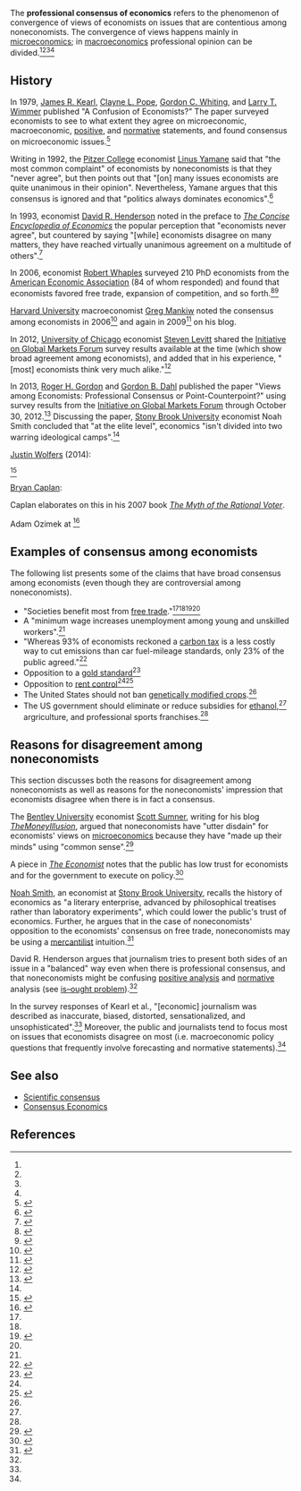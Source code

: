 The '''professional consensus of economics''' refers to the phenomenon of convergence of views of economists on issues that are contentious among noneconomists. The convergence of views happens mainly in [[microeconomics]]; in [[macroeconomics]] professional opinion can be divided.<ref name=ceepreface /><ref name=sumner_astro /><ref name=taylor_praxtime /><ref name=kearl_1979 />{{rp|33}}

==History==

In 1979, [[James R. Kearl]], [[Clayne L. Pope]], [[Gordon C. Whiting]], and [[Larry T. Wimmer]] published "A Confusion of Economists?" The paper surveyed economists to see to what extent they agree on microeconomic, macroeconomic, [[Positive statement|positive]], and [[normative]] statements, and found consensus on microeconomic issues.<ref name=kearl_1979>{{Cite journal| issn = 0002-8282| volume = 69| issue = 2| pages = 28–37| last1 = Kearl| first1 = J. R.| last2 = Pope| first2 = Clayne L.| last3 = Whiting| first3 = Gordon C.| last4 = Wimmer| first4 = Larry T.| title = A Confusion of Economists?| journal = The American Economic Review| accessdate = 2016-07-10| date = 1979| url = http://www.jstor.org/stable/1801612| jstor = 1801612}}</ref>{{rp|36}}

Writing in 1992, the [[Pitzer College]] economist [[Linus Yamane]] said that "the most common complaint" of economists by noneconomists is that they "never agree", but then points out that "[on] many issues economists are quite unanimous in their opinion". Nevertheless, Yamane argues that this consensus is ignored and that "politics always dominates economics".<ref name="yamane">{{cite web |url=http://bernard.pitzer.edu/~lyamane/fun.htm |author=Linus Yamane  |title=Why do people make fun of economists? |accessdate=July 9, 2016 |date=February 1992}}</ref>

In 1993, economist [[David R. Henderson]] noted in the preface to ''[[The Concise Encyclopedia of Economics]]'' the popular perception that "economists never agree", but countered by saying "[while] economists disagree on many matters, they have reached virtually unanimous agreement on a multitude of others".<ref name=ceepreface>{{cite web |url=http://www.econlib.org/library/Enc1/bios/CEEPreface.html |editor=David R. Henderson |date=December 15, 2001 |title=Preface and Acknowledgments to ''The Concise Encyclopedia of Economics'' |publisher=Library of Economics and Liberty |accessdate=July 10, 2016}}</ref>

In 2006, economist [[Robert Whaples]] surveyed 210 PhD economists from the [[American Economic Association]] (84 of whom responded) and found that economists favored free trade, expansion of competition, and so forth.<ref name=whaples_2006>{{Cite journal| volume = 3| issue = 9| last = Whaples| first = Robert| title = Do economists agree on anything? Yes!| journal = The Economists' Voice| accessdate = 2016-07-10| date = November 2006| url = http://ew-econ.typepad.fr/articleAEAsurvey.pdf}}</ref><ref>{{cite web |url=http://archive.wilsonquarterly.com/sites/default/files/articles/WQ_VOL31_W_2007_Periodical_07.pdf |title=Ready, Set, Agree |publisher=''[[The Wilson Quarterly]]'' |date=2007 |accessdate=July 10, 2016}}</ref>

[[Harvard University]] macroeconomist [[Greg Mankiw]] noted the consensus among economists in 2006<ref>{{cite web |url=http://gregmankiw.blogspot.com/2006/11/consensus-of-economists.html |date=November 30, 2006 |author=Greg Mankiw |website=Greg Mankiw's Blog |title=The Consensus of Economists |accessdate=July 9, 2016}}</ref> and again in 2009<ref>{{cite web |url=http://gregmankiw.blogspot.com/2009/02/news-flash-economists-agree.html |date=February 14, 2009 |author=Greg Mankiw |title=News Flash: Economists Agree |website=Greg Mankiw's Blog |accessdate=July 9, 2016}}</ref> on his blog.

In 2012, [[University of Chicago]] economist [[Steven Levitt]] shared the [[Initiative on Global Markets Forum]] survey results available at the time (which show broad agreement among economists), and added that in his experience, "[most] economists think very much alike."<ref>{{cite web |url=http://freakonomics.com/2012/01/09/if-all-the-economists-were-laid-end-to-end-would-they-reach-a-conclusion/ |author=by Steven D. Levitt |date=January 9, 2012 |title=If All the Economists Were Laid End to End, Would They Reach a Conclusion? |publisher=Freakonomics |accessdate=July 9, 2016}}</ref>
 
In 2013, [[Roger H. Gordon]] and [[Gordon B. Dahl]] published the paper "Views among Economists: Professional Consensus or Point-Counterpoint?" using survey results from the [[Initiative on Global Markets Forum]] through October 30, 2012.<ref>{{Cite journal| doi = 10.1257/aer.103.3.629| issn = 0002-8282| volume = 103| issue = 3| pages = 629–635| last1 = Gordon| first1 = Roger| last2 = Dahl| first2 = Gordon B| title = Views among Economists: Professional Consensus or Point-Counterpoint?| journal = American Economic Review| accessdate = 2016-07-10| date = May 2013| url = http://econweb.ucsd.edu/~gdahl/papers/views-among-economists.pdf}}</ref>{{rp|630}} Discussing the paper, [[Stony Brook University]] economist Noah Smith concluded that "at the elite level", economics "isn't divided into two warring ideological camps".<ref name=smith_warring />


[[Justin Wolfers]] (2014):

{{quote|text=These data paint a picture of a professional consensus, tempered by a degree of modesty that there’s much we don’t know. Indeed, the best research into the views of economists finds that this consensus is pervasive across a range of issues. Call it the hidden consensus in economics. It’s there, but remains largely out of sight, because in a competitive political system there’s always an incentive for at least some advocates to try to portray any empirical claim as deeply contested.<ref>{{cite web |url=http://www.nytimes.com/2014/07/30/upshot/what-debate-economists-agree-the-stimulus-lifted-the-economy.html |author=Justin Wolfers |date=July 29, 2014 |title=What Debate? Economists Agree the Stimulus Lifted the Economy |publisher=''[[The New York Times]]'' |accessdate=July 9, 2016}}</ref>}}

<ref>{{cite web |url=http://freakonomics.com/2012/07/25/the-secret-consensus-among-economists/ |author=by Justin Wolfers |date=July 25, 2012 |title=The Secret Consensus Among Economists |publisher=Freakonomics |accessdate=July 9, 2016}}</ref>

[[Bryan Caplan]]:

{{quote|text=the best survey data indicate that economists converge on a long list of unpopular positions. Compared to the general public, economists think that markets work very well, that economic interaction with foreigners makes us better off, that saving labor is a good idea, and that the economy is doing well and getting better.<ref>{{cite web |url=http://blogs.britannica.com/2007/05/economists-agree/ |archivedate=September 12, 2015 |archiveurl=https://web.archive.org/web/20150912145319/http://blogs.britannica.com/2007/05/economists-agree/ |date=May 8, 2007 |author=Bryan Caplan |title=Economists Agree?! |publisher=Britannica Blog |accessdate=July 9, 2016}}</ref>}}

Caplan elaborates on this in his 2007 book ''[[The Myth of the Rational Voter]]''.

Adam Ozimek at <ref name=atlantic_ozimek>{{cite web |url=http://www.theatlantic.com/business/archive/2012/04/4-politically-controversial-issues-where-all-economists-agree/255600/ |author=Adam Ozimek |date=April 9, 2012 |title=4 Politically Controversial Issues Where All Economists Agree |publisher=''[[The Atlantic]]'' |accessdate=July 9, 2016}}</ref>

==Examples of consensus among economists==

The following list presents some of the claims that have broad consensus among economists (even though they are controversial among noneconomists).

* "Societies benefit most from [[free trade]]."<ref name=yamane /><ref name=ceepreface /><ref name=griswold_cato>{{cite web |url=http://www.cato.org/blog/super-majority-economists-agree-trade-barriers-should-go |author=Daniel Griswold |date=September 18, 2009 |title=A Super-Majority of Economists Agree: Trade Barriers Should Go |publisher=[[Cato Institute]] |accessdate=July 10, 2016}}</ref><ref name=whaples_2006 />
* A "minimum wage increases unemployment among young and unskilled workers".<ref name=ceepreface />
* "Whereas 93% of economists reckoned a [[carbon tax]] is a less costly way to cut emissions than car fuel-mileage standards, only 23% of the public agreed."<ref>{{cite web |url=http://www.economist.com/news/finance-and-economics/21569378-if-economists-agree-something-public-will-almost-certainly-think |date=January 12, 2013 |title=Room with a view |publisher=The Economist |accessdate=July 9, 2016}}</ref>
* Opposition to a [[gold standard]]<ref name=smith_warring>{{cite web |url=http://noahpinionblog.blogspot.com/2013/01/is-economics-divided-into-warring.html |author=Noah Smith |website=Noahpinion |date=January 6, 2013 |title=Is economics divided into warring ideological camps? |accessdate=July 10, 2016}}</ref>
* Opposition to [[rent control]]<ref name=ceepreface /><ref name=taylor_praxtime>{{cite web |url=https://praxtime.com/2013/08/04/economists-agree-on-microeconomics-not-macroeconomics/ |author=Nathan Taylor |date=August 4, 2013 |title=Economists agree on microeconomics, not macroeconomics. The public believes the opposite. |website=Praxtime |accessdate=July 10, 2016}}</ref>
* The United States should not ban [[genetically modified crop]]s.<ref name=griswold_cato />
* The US government should eliminate or reduce subsidies for [[ethanol]],<ref name=griswold_cato /> argriculture, and professional sports franchises.<ref name=whaples_2006 />

==Reasons for disagreement among noneconomists==

This section discusses both the reasons for disagreement among noneconomists as well as reasons for the noneconomists' impression that economists disagree when there is in fact a consensus.

{{quote|text=So why do pundits and voters lag economists in supporting free trade? In his excellent book [[The Myth of the Rational Voter]], Bryan Caplan provides evidence that people suffer from a handful of systematic biases that influence their beliefs, and three of these can help explain why voters are skeptical of trade: anti-market bias, anti-foreign bias, and pessimism bias.

[[Paul Krugman]] provides three reasons why intellectuals in particular resist the theory of comparative advantage that underpins free trade: 1) opposition to free trade is intellectually fashionable, 2) comparative advantage is hard to understand, and 3) they are averse to a fundamentally mathematical understanding of the world.<ref name=atlantic_ozimek />}}

The [[Bentley University]] economist [[Scott Sumner]], writing for his blog ''[[TheMoneyIllusion]]'', argued that noneconomists have "utter disdain" for economists' views on [[microeconomics]] because they have "made up their minds" using "common sense".<ref name=sumner_astro>{{cite web |url=http://www.themoneyillusion.com/?p=18673 |date=January 16, 2013 |website=TheMoneyIllusion |title=The public wants us to be astrologers or heretics, not scientists |accessdate=July 9, 2016 |author=Scott Sumner}}</ref>

A piece in ''[[The Economist]]'' notes that the public has low trust for economists and for the government to execute on policy.<ref>{{cite web |url=http://www.economist.com/blogs/freeexchange/2013/01/economists |title=Trust us |publisher=The Economist |accessdate=July 9, 2016 |date=January 11, 2013}}</ref>

[[Noah Smith]], an economist at [[Stony Brook University]], recalls the history of economics as "a literary enterprise, advanced by philosophical treatises rather than laboratory experiments", which could lower the public's trust of economics. Further, he argues that in the case of noneconomists' opposition to the economists' consensus on free trade, noneconomists may be using a [[Mercantilism|mercantilist]] intuition.<ref>{{cite web |url=http://noahpinionblog.blogspot.com/2013/01/why-do-people-think-economists-are.html |author=Noah Smith |date=January 10, 2013 |title=Why do people think economists are charlatans? |accessdate=July 9, 2016 |website=Noahpinion}}</ref>

David R. Henderson argues that journalism tries to present both sides of an issue in a "balanced" way even when there is professional consensus, and that noneconomists might be confusing [[Positive statement|positive analysis]] and [[normative]] analysis (see [[is–ought problem]]).<ref name=ceepreface />

In the survey responses of Kearl et al., "[economic] journalism was described as inaccurate, biased, distorted, sensationalized, and unsophisticated".<ref name=kearl_1979 />{{rp|29}} Moreover, the public and journalists tend to focus most on issues that economists disagree on most (i.e. macroeconomic policy questions that frequently involve forecasting and normative statements).<ref name=kearl_1979 />{{rp|36}}

==See also==

* [[Scientific consensus]]
* [[Consensus Economics]]

==References==

{{reflist|30em}}

